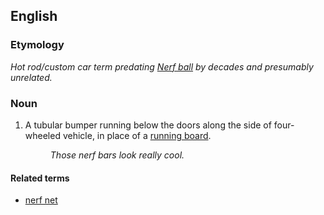 ==English==

=== Etymology ===

''Hot rod/custom car term predating [[Nerf ball]] by decades and presumably unrelated.''

=== Noun ===

# A tubular bumper running below the doors along the side of four-wheeled vehicle, in place of a [[running board]].
#: ''Those nerf bars look really cool.''

==== Related terms ====

* [[nerf net]]